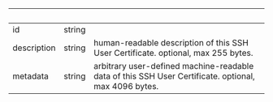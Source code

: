 
| &nbsp;      | &nbsp; | &nbsp;                                                                                               |
| ----------- | ------ | ---------------------------------------------------------------------------------------------------- |
| id          | string |                                                                                                      |
| description | string | human-readable description of this SSH User Certificate. optional, max 255 bytes.                    |
| metadata    | string | arbitrary user-defined machine-readable data of this SSH User Certificate. optional, max 4096 bytes. |
